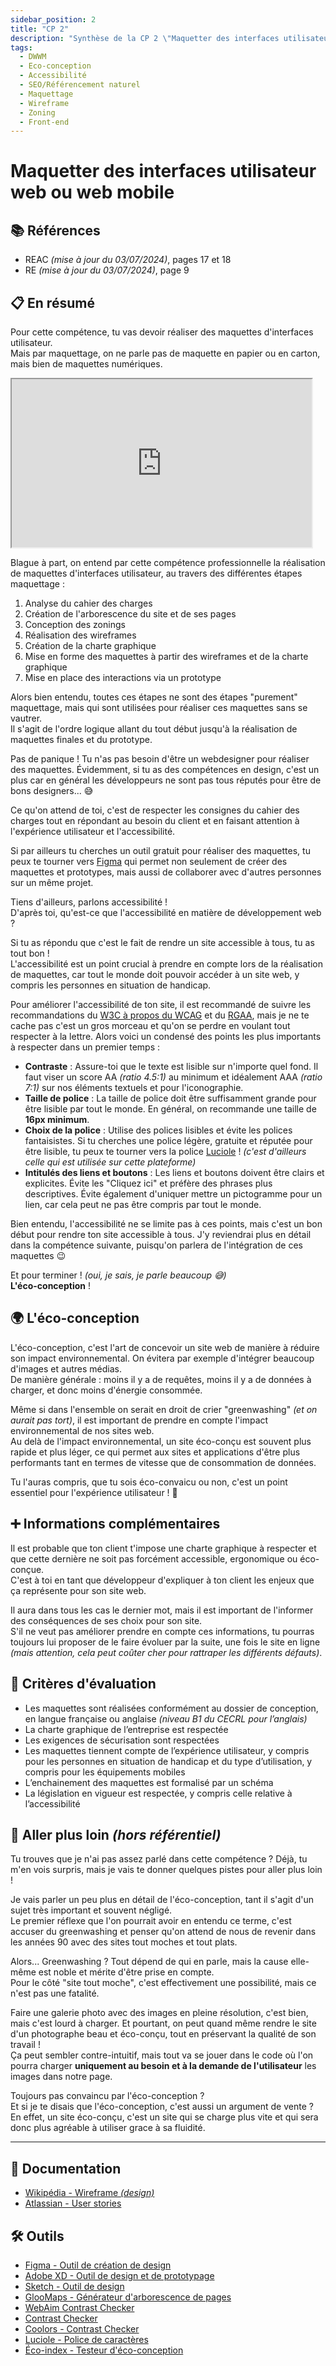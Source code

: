 ```yaml
---
sidebar_position: 2
title: "CP 2"
description: "Synthèse de la CP 2 \"Maquetter des interfaces utilisateur web ou web mobile\" du titre professionnel Développeur Web et Web Mobile (DWWM TP-01280m04)."
tags:
  - DWWM
  - Eco-conception
  - Accessibilité
  - SEO/Référencement naturel
  - Maquettage
  - Wireframe
  - Zoning
  - Front-end
---
```



# Maquetter des interfaces utilisateur web ou web mobile

## 📚 Références

- REAC _(mise à jour du 03/07/2024)_, pages 17 et 18
- RE _(mise à jour du 03/07/2024)_, page 9

## 📋 En résumé

Pour cette compétence, tu vas devoir réaliser des maquettes d'interfaces utilisateur.  
Mais par maquettage, on ne parle pas de maquette en papier ou en carton, mais bien de maquettes numériques.

<iframe
  src="https://giphy.com/embed/28n0C19zo9OOvHnYww"
  width="480"
  height="269"
  className="mx-auto my-4"
  allowFullScreen
></iframe>

Blague à part, on entend par cette compétence professionnelle la réalisation de maquettes d'interfaces utilisateur, au travers des différentes étapes maquettage :

1. Analyse du cahier des charges
2. Création de l'arborescence du site et de ses pages
3. Conception des zonings
4. Réalisation des wireframes
5. Création de la charte graphique
6. Mise en forme des maquettes à partir des wireframes et de la charte graphique
7. Mise en place des interactions via un prototype

Alors bien entendu, toutes ces étapes ne sont des étapes "purement" maquettage, mais qui sont utilisées pour réaliser ces maquettes sans se vautrer.  
Il s'agit de l'ordre logique allant du tout début jusqu'à la réalisation de maquettes finales et du prototype.

<Admonition type="quote" title="Mais je ne suis pas webdesigner ! 😱">
Pas de panique ! Tu n'as pas besoin d'être un webdesigner pour réaliser des maquettes.  
Évidemment, si tu as des compétences en design, c'est un plus car en général les développeurs ne sont pas tous réputés pour être de bons designers... 😅

Ce qu'on attend de toi, c'est de respecter les consignes du cahier des charges tout en répondant au besoin du client et en faisant attention à l'expérience utilisateur et l'accessibilité.

Si par ailleurs tu cherches un outil gratuit pour réaliser des maquettes, tu peux te tourner vers [Figma](https://www.figma.com/) qui permet non seulement de créer des maquettes et prototypes, mais aussi de collaborer avec d'autres personnes sur un même projet.
</Admonition>

Tiens d'ailleurs, parlons accessibilité !  
D'après toi, qu'est-ce que l'accessibilité en matière de développement web ?

Si tu as répondu que c'est le fait de rendre un site accessible à tous, tu as tout bon !  
L'accessibilité est un point crucial à prendre en compte lors de la réalisation de maquettes, car tout le monde doit pouvoir accéder à un site web, y compris les personnes en situation de handicap.

Pour améliorer l'accessibilité de ton site, il est recommandé de suivre les recommandations du [W3C à propos du WCAG](https://www.w3.org/WAI/WCAG21/quickref/) et du [RGAA](https://accessibilite.numerique.gouv.fr/), mais je ne te cache pas c'est un gros morceau et qu'on se perdre en voulant tout respecter à la lettre.
Alors voici un condensé des points les plus importants à respecter dans un premier temps :

- **Contraste** : Assure-toi que le texte est lisible sur n'importe quel fond. Il faut viser un score AA _(ratio 4.5:1)_ au minimum et idéalement AAA _(ratio 7:1)_ sur nos éléments textuels et pour l'iconographie.
- **Taille de police** : La taille de police doit être suffisamment grande pour être lisible par tout le monde. En général, on recommande une taille de **16px minimum**.
- **Choix de la police** : Utilise des polices lisibles et évite les polices fantaisistes. Si tu cherches une police légère, gratuite et réputée pour être lisible, tu peux te tourner vers la police [Luciole](https://luciole-vision.com/) ! _(c'est d'ailleurs celle qui est utilisée sur cette plateforme)_
- **Intitulés des liens et boutons** : Les liens et boutons doivent être clairs et explicites. Évite les "Cliquez ici" et préfère des phrases plus descriptives. Évite également d'uniquer mettre un pictogramme pour un lien, car cela peut ne pas être compris par tout le monde.

Bien entendu, l'accessibilité ne se limite pas à ces points, mais c'est un bon début pour rendre ton site accessible à tous.
J'y reviendrai plus en détail dans la compétence suivante, puisqu'on parlera de l'intégration de ces maquettes 😉

Et pour terminer ! _(oui, je sais, je parle beaucoup 😅)_  
**L'éco-conception** !

## 🌍 L'éco-conception

L'éco-conception, c'est l'art de concevoir un site web de manière à réduire son impact environnemental. On évitera par exemple d'intégrer beaucoup d'images et autres médias.  
De manière générale : moins il y a de requêtes, moins il y a de données à charger, et donc moins d'énergie consommée.

Même si dans l'ensemble on serait en droit de crier "greenwashing" _(et on aurait pas tort)_, il est important de prendre en compte l'impact environnemental de nos sites web.  
Au delà de l'impact environnemental, un site éco-conçu est souvent plus rapide et plus léger, ce qui permet aux sites et applications d'être plus performants tant en termes de vitesse que de consommation de données.

Tu l'auras compris, que tu sois éco-convaicu ou non, c'est un point essentiel pour l'expérience utilisateur ! 🚀

## ➕ Informations complémentaires

Il est probable que ton client t'impose une charte graphique à respecter et que cette dernière ne soit pas forcément accessible, ergonomique ou éco-conçue.  
C'est à toi en tant que développeur d'expliquer à ton client les enjeux que ça représente pour son site web.

Il aura dans tous les cas le dernier mot, mais il est important de l'informer des conséquences de ses choix pour son site.  
S'il ne veut pas améliorer prendre en compte ces informations, tu pourras toujours lui proposer de le faire évoluer par la suite, une fois le site en ligne _(mais attention, cela peut coûter cher pour rattraper les différents défauts)_.

## 🎯 Critères d'évaluation

- Les maquettes sont réalisées conformément au dossier de conception, en langue française ou anglaise _(niveau B1 du CECRL pour l’anglais)_
- La charte graphique de l’entreprise est respectée
- Les exigences de sécurisation sont respectées
- Les maquettes tiennent compte de l’expérience utilisateur, y compris pour les personnes en situation de handicap et du type d’utilisation, y compris pour les équipements mobiles
- L’enchainement des maquettes est formalisé par un schéma
- La législation en vigueur est respectée, y compris celle relative à l’accessibilité

## 🤯 Aller plus loin _(hors référentiel)_

Tu trouves que je n'ai pas assez parlé dans cette compétence ? Déjà, tu m'en vois surpris, mais je vais te donner quelques pistes pour aller plus loin !

Je vais parler un peu plus en détail de l'éco-conception, tant il s'agit d'un sujet très important et souvent négligé.  
Le premier réflexe que l'on pourrait avoir en entendu ce terme, c'est accuser du greenwashing et penser qu'on attend de nous de revenir dans les années 90 avec des sites tout moches et tout plats.

Alors... Greenwashing ? Tout dépend de qui en parle, mais la cause elle-même est noble et mérite d'être prise en compte.  
Pour le côté "site tout moche", c'est effectivement une possibilité, mais ce n'est pas une fatalité.

Faire une galerie photo avec des images en pleine résolution, c'est bien, mais c'est lourd à charger. Et pourtant, on peut quand même rendre le site d'un photographe beau et éco-conçu, tout en préservant la qualité de son travail !  
Ça peut sembler contre-intuitif, mais tout va se jouer dans le code où l'on pourra charger **uniquement au besoin et à la demande de l'utilisateur** les images dans notre page.

Toujours pas convaincu par l'éco-conception ?  
Et si je te disais que l'éco-conception, c'est aussi un argument de vente ?  
En effet, un site éco-conçu, c'est un site qui se charge plus vite et qui sera donc plus agréable à utiliser grace à sa fluidité.

---

## 🧠 Documentation

- [Wikipédia - Wireframe _(design)_](<https://fr.wikipedia.org/wiki/Wireframe_(design)>)
- [Atlassian - User stories](https://www.atlassian.com/fr/agile/project-management/user-stories)

## 🛠️ Outils

- [Figma - Outil de création de design](https://www.figma.com/fr-fr/)
- [Adobe XD - Outil de design et de prototypage](https://www.adobe.com/fr/products/xd.html)
- [Sketch - Outil de design](https://www.sketch.com/)
- [GlooMaps - Générateur d'arborescence de pages](https://www.gloomaps.com/)
- [WebAim Contrast Checker](https://webaim.org/resources/contrastchecker/)
- [Contrast Checker](https://contrastchecker.com/)
- [Coolors - Contrast Checker](https://coolors.co/contrast-checker/112a46-acc8e5)
- [Luciole - Police de caractères](https://luciole-vision.com/)
- [Éco-index - Testeur d'éco-conception](https://www.ecoindex.fr/)
